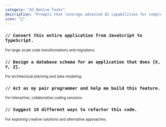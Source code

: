 ```yaml
---
category: "AI-Native Tasks"
description: "Prompts that leverage advanced AI capabilities for complex tasks."
icon: "🤖"
---
```


### `// Convert this entire application from JavaScript to TypeScript.`
<sub>For large-scale code transformations and migrations.</sub>

### `// Design a database schema for an application that does {X, Y, Z}.`
<sub>For architectural planning and data modeling.</sub>

### `// Act as my pair programmer and help me build this feature.`
<sub>For interactive, collaborative coding sessions.</sub>

### `// Suggest 10 different ways to refactor this code.`
<sub>For exploring creative solutions and alternative approaches.</sub>
